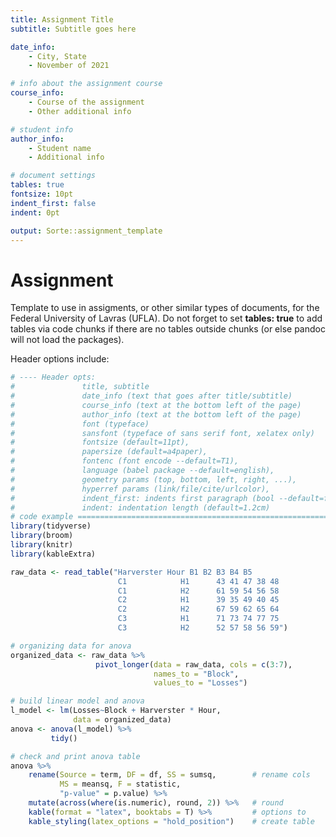 ```yaml
---
title: Assignment Title
subtitle: Subtitle goes here

date_info:
    - City, State
    - November of 2021

# info about the assignment course
course_info:
    - Course of the assignment
    - Other additional info

# student info
author_info:
    - Student name
    - Additional info

# document settings
tables: true
fontsize: 10pt
indent_first: false
indent: 0pt

output: Sorte::assignment_template
---
```


# Assignment

Template to use in assigments, or other similar types of documents, for the
Federal University of Lavras (UFLA). Do not forget to set **tables: true** to add
tables via code chunks if there are no tables outside chunks (or else pandoc will
not load the packages).

Header options include:

\footnotesize
```r
# ---- Header opts:
#               title, subtitle
#               date_info (text that goes after title/subtitle)
#               course_info (text at the bottom left of the page)
#               author_info (text at the bottom left of the page)
#               font (typeface)
#               sansfont (typeface of sans serif font, xelatex only)
#               fontsize (default=11pt),
#               papersize (default=a4paper),
#               fontenc (font encode --default=T1),
#               language (babel package --default=english),
#               geometry params (top, bottom, left, right, ...),
#               hyperref params (link/file/cite/urlcolor),
#               indent_first: indents first paragraph (bool --default=false)
#               indent: indentation length (default=1.2cm)
# code example ==============================================================
library(tidyverse)
library(broom)
library(knitr)
library(kableExtra)

raw_data <- read_table("Harverster Hour B1 B2 B3 B4 B5
                        C1            H1      43 41 47 38 48
                        C1            H2      61 59 54 56 58
                        C2            H1      39 35 49 40 45
                        C2            H2      67 59 62 65 64
                        C3            H1      71 73 74 77 75
                        C3            H2      52 57 58 56 59")

# organizing data for anova
organized_data <- raw_data %>%
                   pivot_longer(data = raw_data, cols = c(3:7),
                                names_to = "Block",
                                values_to = "Losses")

# build linear model and anova
l_model <- lm(Losses~Block + Harverster * Hour,
              data = organized_data)
anova <- anova(l_model) %>%
         tidy()

# check and print anova table
anova %>%
    rename(Source = term, DF = df, SS = sumsq,        # rename cols
           MS = meansq, F = statistic,
           "p-value" = p.value) %>%
    mutate(across(where(is.numeric), round, 2)) %>%   # round
    kable(format = "latex", booktabs = T) %>%         # options to
    kable_styling(latex_options = "hold_position")    # create table
```
